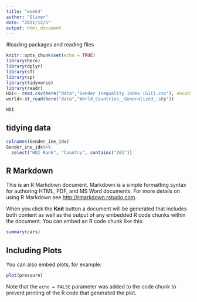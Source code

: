 ```yaml
---
title: "week4"
author: "Oliver"
date: "2021/12/5"
output: html_document
---
```

#loading packages and reading files

```r
knitr::opts_chunk$set(echo = TRUE)
library(here)
library(dplyr)
library(sf)
library(sp)
library(tidyverse)
library(readr)
HDI<- read.csv(here("data","Gender Inequality Index (GII).csv"), encoding = "latin1", na = "..",skip = 5)
world<-st_read(here("data","World_Countries__Generalized_.shp"))

HDI
```
## tidying data
```r
colnames(Gender_ine_idx)
Gender_ine_idx%>%
  select("HDI Rank", "Country", contains("201"))

```


## R Markdown


This is an R Markdown document. Markdown is a simple formatting syntax for authoring HTML, PDF, and MS Word documents. For more details on using R Markdown see <http://rmarkdown.rstudio.com>.

When you click the **Knit** button a document will be generated that includes both content as well as the output of any embedded R code chunks within the document. You can embed an R code chunk like this:

```r
summary(cars)
```

## Including Plots

You can also embed plots, for example:

```r
plot(pressure)
```

Note that the `echo = FALSE` parameter was added to the code chunk to prevent printing of the R code that generated the plot.
